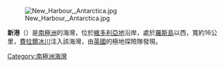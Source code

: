 [[Image:New_Harbour,_Antarctica.jpg|thumb]]

'''新港'''（{{lang-en|New Harbour}}）是[[南極洲|南極洲]]的海灣，位於[[維多利亞地|維多利亞地]]沿岸，處於[[羅斯島|羅斯島]]以西，寬約16公里，[[費拉爾冰川|費拉爾冰川]]注入該海灣，由[[英國|英國]]的極地探險隊發現。

{{coord|77|36|S|163|51|E|source:GNIS|display=title}}
{{ScottCoast-geo-stub}}
{{DEFAULTSORT:New Harbour}}
[[Category:南極洲海灣|Category:南極洲海灣]]